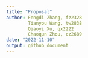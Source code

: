 ```yaml
---
title: "Proposal"
author: Fengdi Zhang, fz2328
        Tianyou Wang, tw2838
        Qiaoyi Xu, qx2222
        Chaoqun Zhou, cz2689
date: "2022-11-10"
output: github_document
---
```

